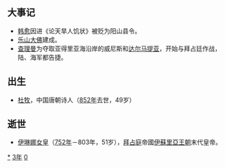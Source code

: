 {{yearTOC|803|唐'''[[貞元_(唐朝)|貞元]]十九年'''；南诏'''[[上元_(南诏)|上元]]二十年'''；日本'''[[延曆|延曆]]二十二年'''；渤海国'''[[正曆_(渤海)|正曆]]九年'''}}

== 大事记 ==
*[[韩愈|韩愈]]因进《论天旱人饥状》被贬为阳山县令。
*[[乐山大佛|乐山大佛]]建成。
*[[查理曼|查理曼]]为夺取亚得里亚海沿岸的威尼斯和[[达尔马提亚|达尔马提亚]]，开始与拜占廷作战，陆、海军都告捷。

== 出生 ==
*[[杜牧|杜牧]]，中国唐朝诗人（[[852年|852年]]去世，49岁）

== 逝世 ==

*[[伊琳娜女皇|伊琳娜女皇]]（[[752年|752年]]－803年，51岁），[[拜占庭|拜占庭]]帝國[[伊蘇里亞王朝|伊蘇里亞王朝]]末代皇帝。

{{Wikisource year mention}}
[[Category:803年|*]]
[[Category:800年代|3年]]
[[Category:9世纪各年|0]]